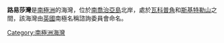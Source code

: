 {{coord|54|23|S|36|11|W|source:GNIS|display=title}}

'''路易莎灣'''是[[南極洲|南極洲]]的海灣，位於[[南喬治亞島|南喬治亞島]]北岸，處於[[瓦科普角|瓦科普角]]和[[斯基特勒山|斯基特勒山]]之間，該海灣由[[英國|英國]]南極名稱諮詢委員會命名。

{{Antarctica-geo-stub}}
[[Category:南極洲海灣|Category:南極洲海灣]]